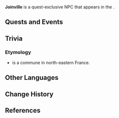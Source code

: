 {{Meta
<!-- Remove this template after adding the missing info -->
|missing_NPC_profile  = yes
<!--
|missing_NPC_idle     = yes
|missing_NPC_dialogue = yes
-->
}}
{{Character Infobox
|type             = Quest NPC
|image            = NPC Joinville.png
|realname         = <!-- Optional, if different from in-game name -->
|deceased         = Dissolved during [[Deluge of Wrathful Waters]]
|region           = Fontaine
|location         = Fontaine
|affiliation      = 
|title            = 
|ancestry         = <!-- Clan/family -->
|father           = 
|mother           = 
|voiceEN          = [[imdb:nm3951343|Craig Lee Thomas]]<ref>Twitter: [https://twitter.com/itsmecraiglee/status/1725598681565462607 EN VA Self Announcement]</ref>
|spouse           = 
|sibling          = 
|child            = 
|relative         = 
}}
'''Joinville''' is a quest-exclusive NPC that appears in the {{Quest|Meeting Is Also Parting}}.
<!--
==Location==
{{subst:#tag:gallery|
NPC Location {{subst:#titleparts:{{subst:PAGENAME}}}}.png{{subst:!}}{{subst:#titleparts:{{subst:PAGENAME}}}}'s location
NPC Location {{subst:#titleparts:{{subst:PAGENAME}}}} Context.png{{subst:!}}Additional context
}}

==Profile==
<!~~Detailed story/lore information goes here.~~>
''(To be added.)''

===Appearance===
<!~~Keep appearance section short and concise. Limit to 2 paragraphs with 3-4 sentences each.~~>
''(To be added.)''
-->
==Quests and Events==
{{Quests and Events}}
<!--
==Idle Quotes==
{{Dialogue Start}}
: {{DIcon|Idle}} {{Tx}}
:: {{A|VO {{subst:#titleparts:{{subst:PAGENAME}}}} 01.ogg}} "{{Tx}}"
{{Dialogue End}}

==Dialogue==
{{Dialogue Start}}
:'''{{subst:#titleparts:{{subst:PAGENAME}}}}:''' 
:{{DIcon}}
{{Dialogue End}}
<!--
==Event Dialogue==
===Event Name===
{{Dialogue Start}}
:'''{{subst:#titleparts:{{subst:PAGENAME}}}}:'''
{{Dialogue End}}
-->
==Trivia ==
===Etymology===
* {{W|Joinville, Haute-Marne|Joinville}} is a commune in north-eastern France.

==Other Languages==
{{Other Languages
|default_hidden = 1
|en       = Joinville
|zhs      = 瑞尔维安
|zhs_rm   = Ruì'ěrwéi'ān
|zht      = 瑞爾維安
|zht_rm   = Ruì'ěrwéi'ān
|ja       = ジョインビレ
|ja_rm    = Joinbire
|ko       = 주앵빌
|es       = Joinville
|fr       = Joinville
|ru       = Жуанвиль
|th       = Joinville
|vi       = Joinville
|de       = Joinville
|id       = Joinville
|pt       = Joinville
|tr       = Joinville
|it       = Joinville
}}

==Change History==
{{Change History|4.2}}

==References==
{{Reflist}}